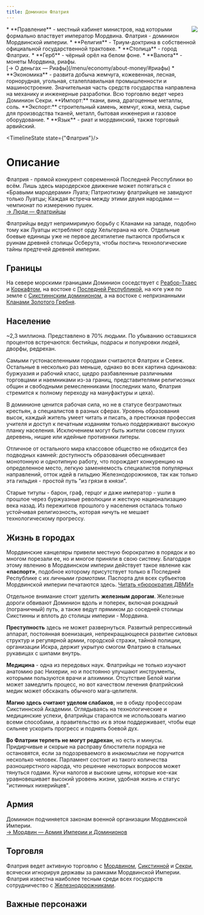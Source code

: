 ```yaml
---
title: Доминион Флатрия
---
```


<ButtonCover cover src="pic.jpg" title="Доминион Флатрия" authorHref="https://www.artstation.com/andreasrocha" author="Andreas Rocha"/>
<BlockquoteBox text>
    <img src="../emblems/flatria.png" style="float: right; max-width: 200px;"/>
    * **Правление** - местный кабинет министров, над которыми формально властвует император Мордвина. Флатрия - доминион Мордвинской империи.
    * **Религия** - Триум-доктрина в собственной официальной государственной трактовке.
    * **Столица** - город Флатрих.
    * **Герб** - чёрный орёл на белом фоне.
    * **Валюта** - монеты Мордвина, риафы. <br/> [→ О деньгах — Риафы](/menu/economy/about-money/#риафы)
    * **Экономика** - развита добыча жемчуга, кожевенная, лесная, горнорудная, угольная, сталеплавильная промышленности и машиностроение. Значительная часть средств государства направлена на механику и инженерные разработки. Всю торговлю ведет через Доминион Секри.   
    **Импорт:** ткани, вина, драгоценные металлы, соль.   
    **Экспорт:** строительный камень, жемчуг, кожа, меха, сырье для производства тканей, металл, бытовая инженерия и газовое оборудование.
    * **Язык** - риат и мордвинский, также торговый арвийский.
</BlockquoteBox>

<TimelineState state={"Флатрия"}/>

# Описание
Флатрия - прямой конкурент современной Последней Ресспублики во всём. Лишь здесь мародерское движение может потягаться с «Бравыми мародерами» Луата; Патриотизму флатрийцев не завидуют только Луатцы; Каждая встреча между этими двумя народами — чемпионат по измерению пушек. 
<br/> [→ Люди — Флатрийцы](/menu/guidebook/races/humans#флатрийцы) 

Флатрийцы ведут непримиримую борьбу с Кланами на западе, подобно тому как Луатцы истребляют орду Хельгерана на юге. Отдельные боевые единицы уже не первое десятилетие пытаются пробиться к руинам древней столицы Осберута, чтобы постичь технологические тайны предтечей древней империи.

## Границы
На севере морскими границами Доминион соседствует с [Реабор-Тхаес](/menu/navigation/states/reabor-thaes) и [Коркафтом](/menu/navigation/states/korkaft), на востоке с [Последней Республикой](/menu/navigation/states/luat), на юге уже по земле с [Сикстиннским доминионом](/menu/navigation/states/sixtinna), а на востоке с непризнанными [Кланами Золотого Гребня](/menu/navigation/states/clans).

## Население
~2,3 миллиона. Представлено в 70% людьми. По убыванию оставшихся процентов встречаются: бестийцы, подрасы и полукровки людей, дворфы, редрехан.

Самыми густонаселенными городами считаются Флатрих и Севеж. Остальные в несколько раз меньше, однако во всех картина одинакова: буржуазия и рабочий класс, щедро разбавленные различными торговцами и наемниками из-за границ, представителями религиозных общин и свободными ремесленниками (последних мало, Флатрия стремится к полному переходу на мануфактуры и цеха).

В доминионе ценится рабочая сила, но не в статусе безграмотных крестьян, а специалистов в разных сферах. Уровень образования высок, каждый житель умеет читать и писать, а престижная профессия учителя и доступ к печатным изданиям только поддерживают высокую планку населения. Исключением могут быть жители совсем глухих деревень, нищие или идейные противники литеры.

Отличное от остального мира классовое общество не обходится без подводных камней: доступность образования обесценивает монотонную и однотипную работу, что порождает конкуренцию на определенное место, легкую заменяемость специалистов популярных направлений, отток идей в гильдию Железнодорожников, так как только эта гильдия - простой путь "из грязи в князи".

Старые титулы - барон, граф, герцог и даже император - ушли в прошлое через буржуазные революции и жесткую национализацию века назад. Из пережитков прошлого у населения осталась только устойчивая религиозность, которая ничуть не мешает технологическому прогрессу.

## Жизнь в городах
Мордвинские канцеляры привели местную бюрократию в порядок и во многом порезали ее, но и многое приняли в свою систему. Благодаря этому явлению в Мордвинском империи действует такое явление как **«паспорт»**, подобное которому присутствует только в Последней Республике с их *личными грамотами*. Паспорта для всех субъектов Мордвинской империи печатаются здесь. [Читать «бюрократия ДВМИ»](../mordwin)

Отдельное внимание стоит уделить **железным дорогам**. Железные дороги обвивают Доминион вдоль и поперек, включая рокадный (пограничный) путь, а также ведут прямиком до соседней столицы Сикстинны и вплоть до столицы империи - Мордвина.

**Преступность** здесь не может развернуться. Развитый репрессивный аппарат, постоянная военизация, непрекращающееся развитие силовых структур и регулярной армии, городской стражи, тайной полиции, организации Искра, держит укрытую смогом Флатрию в стальных рукавицах с шипами внутрь.

**Медицина** - одна из передовых наук. Флатрийцы не только изучают анатомию рас Нихерии, но и постоянно улучшают инструменты, которыми пользуются врачи и алхимики. Отсутствие Белой магии может замедлить процесс, но вот качеством лечения флатрийский медик может обскакать обычного мага-целителя.

**Магию здесь считают уделом слабаков**, не в обиду профессорам Сикстиннской Академии. Оглядываясь на технологические и медицинские успехи, флатрийцы стараются не использовать магию всеми способами, а правительство их в этом поддерживает, чтобы еще сильнее ускорить прогресс и поднять боевой дух.

**Во Флатрии терпеть не могут редрехан**, но есть и минусы. Придирчивые и скорые на расправу блюстители порядка не остановятся, если за подозреваемого в инакомыслии не поручится несколько человек. Парламент состоит из такого количества разношерстного народа, что решение некоторых вопросов может тянуться годами. Кучи налогов и высокие цены, которые кое-как уравновешивает высокий уровень жизни, удобная жизнь и статус "истинных нихерийцев".

## Армия
Доминион подчиняется законам военной организации Мордвинской Империи. <br/>
[ → Мордвин — Армия Империи и Доминионов](/menu/navigation/states/mordwin/#армия-империи-и-доминионов)

## Торговля
Флатрия ведет активную торговлю с [Мордвином](/menu/navigation/states/mordwin), [Сикстинной](/menu/navigation/states/sixtinna) и [Секри](/menu/navigation/states/sekri), всячески игнорируя державы за рамками Мордвинской Империи. Флатрия известна наиболее тесным среди всех государств сотрудничество с [Железнодорожниками](/menu/guidebook/guilds/railworkers).

## Важные персонажи
<CharacterList stateFilter="Флатрия"/> 